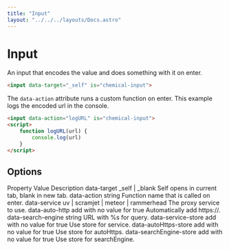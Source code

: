 ```yaml
---
title: "Input"
layout: "../../../layouts/Docs.astro"
---
```



# Input

An input that encodes the value and does something with it on enter.

```html
<input data-target="_self" is="chemical-input">
```

The `data-action` attribute runs a custom function on enter. This example logs the encoded url in the console.

```html
<input data-action="logURL" is="chemical-input">
<script>
    function logURL(url) {
        console.log(url)
    }
</script>
```

## Options

<Table className="not-prose">
  <TableHeader>
    <TableRow>
      <TableHead>Property</TableHead>
      <TableHead>Value</TableHead>
      <TableHead className="text-right">Description</TableHead>
    </TableRow>
  </TableHeader>
  <TableBody>
    <TableRow>
      <TableCell>data-target</TableCell>
      <TableCell>_self | _blank</TableCell>
      <TableCell className="text-right">Self opens in current tab, blank in new tab.</TableCell>
    </TableRow>
    <TableRow>
      <TableCell>data-action</TableCell>
      <TableCell>string</TableCell>
      <TableCell className="text-right">Function name that is called on enter.</TableCell>
    </TableRow>
    <TableRow>
      <TableCell>data-service</TableCell>
      <TableCell>uv | scramjet | meteor | rammerhead</TableCell>
      <TableCell className="text-right">The proxy service to use.</TableCell>
    </TableRow>
    <TableRow>
      <TableCell>data-auto-http</TableCell>
      <TableCell>add with no value for true</TableCell>
      <TableCell className="text-right">Automatically add https://.</TableCell>
    </TableRow>
    <TableRow>
      <TableCell>data-search-engine</TableCell>
      <TableCell>string</TableCell>
      <TableCell className="text-right">URL with %s for query.</TableCell>
    </TableRow>
    <TableRow>
      <TableCell>data-service-store</TableCell>
      <TableCell>add with no value for true</TableCell>
      <TableCell className="text-right">Use store for service.</TableCell>
    </TableRow>
    <TableRow>
      <TableCell>data-autoHttps-store</TableCell>
      <TableCell>add with no value for true</TableCell>
      <TableCell className="text-right">Use store for autoHttps.</TableCell>
    </TableRow>
    <TableRow>
      <TableCell>data-searchEngine-store</TableCell>
      <TableCell>add with no value for true</TableCell>
      <TableCell className="text-right">Use store for searchEngine.</TableCell>
    </TableRow>
  </TableBody>
</Table>
